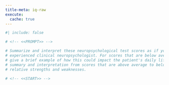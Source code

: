 ```yaml
---
title-meta: iq-raw
execute:
  cache: true
---
```


```r
#| include: false

# <!-- <<PROMPT>> -->

# Summarize and interpret these neuropsychological test scores as if you are an
# experienced clinical neuropsychologist. For scores that are below average,
# give a brief example of how this could impact the patient's daily life and functioning. Organize your
# summary and interpretation from scores that are above average to below average to delineate
# relative strengths and weaknesses.

# <!-- <<START>> -->

```

